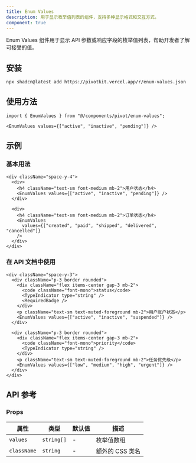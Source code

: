 ```yaml
---
title: Enum Values
description: 用于显示枚举值列表的组件，支持多种显示格式和交互方式。
component: true
---
```


Enum Values 组件用于显示 API 参数或响应字段的枚举值列表，帮助开发者了解可接受的值。

<ComponentPreview name="enum-values-demo" />

## 安装

```bash
npx shadcn@latest add https://pivotkit.vercel.app/r/enum-values.json
```

## 使用方法

```tsx
import { EnumValues } from "@/components/pivot/enum-values";
```

```tsx
<EnumValues values={["active", "inactive", "pending"]} />
```

## 示例

### 基本用法

```tsx
<div className="space-y-4">
  <div>
    <h4 className="text-sm font-medium mb-2">用户状态</h4>
    <EnumValues values={["active", "inactive", "pending"]} />
  </div>

  <div>
    <h4 className="text-sm font-medium mb-2">订单状态</h4>
    <EnumValues
      values={["created", "paid", "shipped", "delivered", "cancelled"]}
    />
  </div>
</div>
```

### 在 API 文档中使用

```tsx
<div className="space-y-3">
  <div className="p-3 border rounded">
    <div className="flex items-center gap-3 mb-2">
      <code className="font-mono">status</code>
      <TypeIndicator type="string" />
      <RequiredBadge />
    </div>
    <p className="text-sm text-muted-foreground mb-2">用户账户状态</p>
    <EnumValues values={["active", "inactive", "suspended"]} />
  </div>

  <div className="p-3 border rounded">
    <div className="flex items-center gap-3 mb-2">
      <code className="font-mono">priority</code>
      <TypeIndicator type="string" />
    </div>
    <p className="text-sm text-muted-foreground mb-2">任务优先级</p>
    <EnumValues values={["low", "medium", "high", "urgent"]} />
  </div>
</div>
```

## API 参考

### Props

| 属性        | 类型       | 默认值 | 描述            |
| ----------- | ---------- | ------ | --------------- |
| `values`    | `string[]` | -      | 枚举值数组      |
| `className` | `string`   | -      | 额外的 CSS 类名 |
